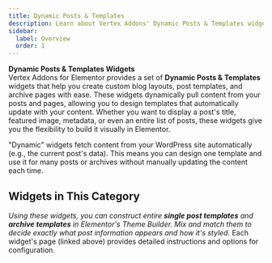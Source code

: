```yaml
---
title: Dynamic Posts & Templates
description: Learn about Vertex Addons' Dynamic Posts & Templates widgets, which enable you to build dynamic post and archive templates in Elementor.
sidebar:
  label: Overview
  order: 1
---
```



**Dynamic Posts & Templates Widgets**  
Vertex Addons for Elementor provides a set of **Dynamic Posts & Templates** widgets that help you create custom blog layouts, post templates, and archive pages with ease. These widgets dynamically pull content from your posts and pages, allowing you to design templates that automatically update with your content. Whether you want to display a post's title, featured image, metadata, or even an entire list of posts, these widgets give you the flexibility to build it visually in Elementor.

<Aside type="note" title="What Are Dynamic Widgets?">
"Dynamic" widgets fetch content from your WordPress site automatically (e.g., the current post's data). This means you can design one template and use it for many posts or archives without manually updating the content each time.
</Aside>

## Widgets in This Category

<CardGrid>
  <LinkCard title="Dynamic Archive Posts" href="./dynamic-archive-posts/" description="Display a list of posts for the current archive (category, tag, etc.) with customizable layout and styling." />
  <LinkCard title="Dynamic Grid/Carousel" href="./dynamic-grid-carousel/" description="Show posts or custom post types in a grid or carousel format, with advanced query, filtering, and animation options." />
  <LinkCard title="Template" href="./template/" description="Embed saved Elementor templates anywhere in your layout, allowing you to reuse design sections dynamically." />
  <LinkCard title="Post Title" href="./post-title/" description="Display the current post's title dynamically with full control over HTML tag, styling, and optional links." />
  <LinkCard title="Post Excerpt" href="./post-excerpt/" description="Show the post's excerpt (summary) dynamically, with options to adjust its length and style." />
  <LinkCard title="Post Content" href="./post-content/" description="Insert the full content of the current post into your template, maintaining all formatting and allowing custom heading styling." />
  <LinkCard title="Post Date" href="./post-date/" description="Display the publication date of the post in any format you choose, with various styling options." />
  <LinkCard title="Post Time" href="./post-time/" description="Show the publish time of the post dynamically, and style its appearance to match your design." />
  <LinkCard title="Post Terms" href="./post-terms/" description="List the categories, tags, or other taxonomy terms of the post, with separator and link settings." />
  <LinkCard title="Post Featured Image" href="./post-featured-image/" description="Display the post's featured image dynamically, with control over size, alignment, and styling." />
  <LinkCard title="Post Navigation" href="./post-navigation/" description="Add Previous/Next post navigation links to your single post template, allowing readers to navigate between posts." />
  <LinkCard title="Author Box" href="./author-box/" description="Show the post author's information (name, avatar, bio, etc.) in a styled box, with options for layout and links." />
  <LinkCard title="Page Title" href="./page-title/" description="Dynamically display the title of the current page (or post) with advanced typography and optional prefix text for archives." />
  <LinkCard title="Archive Title" href="./archive-title/" description="Display the title of the current archive page (e.g., category or tag name) automatically, including context labels like 'Category:'." />
  <LinkCard title="Comments Form" href="./comments-form/" description="Embed a WordPress comments form in your post template, with full control over form fields and submit button styling." />
  <LinkCard title="Post Comments" href="./post-comments/" description="Display the list of comments on the post within your template, with styling controls for avatars, text, and layout." />
</CardGrid>

*Using these widgets, you can construct entire **single post templates** and **archive templates** in Elementor's Theme Builder. Mix and match them to decide exactly what post information appears and how it's styled.* Each widget's page (linked above) provides detailed instructions and options for configuration.